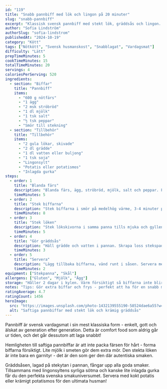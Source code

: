 ```yaml
---
id: "119"
title: "Snabb pannbiff med lök och lingon på 20 minuter"
slug: "snabb-pannbiff"
excerpt: "Klassisk svensk pannbiff med stekt lök, gräddsås och lingon. Snabb och god husmanskost som alltid funkar!"
author: "Sofia Lindström"
authorSlug: "sofia-lindstrom"
publishedAt: "2024-10-19"
category: "Kött"
tags: ["Nötkött", "Svensk husmanskost", "Snabblagat", "Vardagsmat"]
difficulty: "Lätt"
prepTimeMinutes: 5
cookTimeMinutes: 15
totalTimeMinutes: 20
servings: 4
caloriesPerServing: 520
ingredients:
  - section: "Biffar"
    title: "Pannbiff"
    items:
      - "600 g nötfärs"
      - "1 ägg"
      - "2 msk ströbröd"
      - "1 dl mjölk"
      - "1 tsk salt"
      - "½ tsk peppar"
      - "Smör till stekning"
  - section: "Tillbehör"
    title: "Tillbehör"
    items:
      - "2 gula lökar, skivade"
      - "2 dl grädde"
      - "1 dl vatten eller buljong"
      - "1 tsk soja"
      - "Lingonsylt"
      - "Potatis eller potatismos"
      - "Inlagda gurka"
steps:
  - order: 1
    title: "Blanda färs"
    description: "Blanda färs, ägg, ströbröd, mjölk, salt och peppar. Forma 8 platta biffar."
    timeMinutes: 5
  - order: 2
    title: "Stek biffarna"
    description: "Stek biffarna i smör på medelhög värme, 3-4 minuter per sida. Lägg åt sidan."
    timeMinutes: 8
  - order: 3
    title: "Stek löken"
    description: "Stek lökskivorna i samma panna tills mjuka och gyllene, ca 5 minuter."
    timeMinutes: 5
  - order: 4
    title: "Gör gräddsås"
    description: "Häll grädde och vatten i pannan. Skrapa loss stekspad. Tillsätt soja. Låt koka ihop 2-3 minuter."
    timeMinutes: 3
  - order: 5
    title: "Servera"
    description: "Lägg tillbaka biffarna, vänd runt i såsen. Servera med potatis, lingon och inlagda gurka."
    timeMinutes: 2
equipment: ["Stekpanna", "Skål"]
allergens: ["Gluten", "Mjölk", "Ägg"]
storage: "Håller 2 dagar i kylen. Värm försiktigt så biffarna inte blir torra."
notes: "Tips: Gör extra biffar och frys - perfekt att ha för en snabb middag! För saftigare biffar: Tillsätt lite riven gul lök i smeten. Den stekta löken är A och O - ta dig tid med den!"
ratingAverage: 4.7
ratingCount: 1456
heroImage:
  src: "https://images.unsplash.com/photo-1432139555190-58524dae6a55?w=1200&q=80"
  alt: "Saftiga pannbiffar med stekt lök och krämig gräddsås"
---
```


Pannbiff är svensk vardagsmat i sin mest klassiska form - enkelt, gott och älskat av generation efter generation. Detta är comfort food som aldrig går ur tiden, och det går dessutom att laga snabbt!

Hemligheten till saftiga pannbiffar är att inte packa färsen för hårt - forma biffarna försiktigt. Lite mjölk i smeten gör dem extra mör. Den stekta löken är inte bara en garnityr - det är den som ger den där autentiska smaken.

Gräddsåsen, lagad på stekytan i pannan, fångar upp alla goda smaker. Tillsammans med lingonsyltens syrliga sötma och kanske lite inlagda gurka får du den perfekta svenska smakuniversumet. Servera med kokt potatis eller krämigt potatismos för den ultimata husman!

